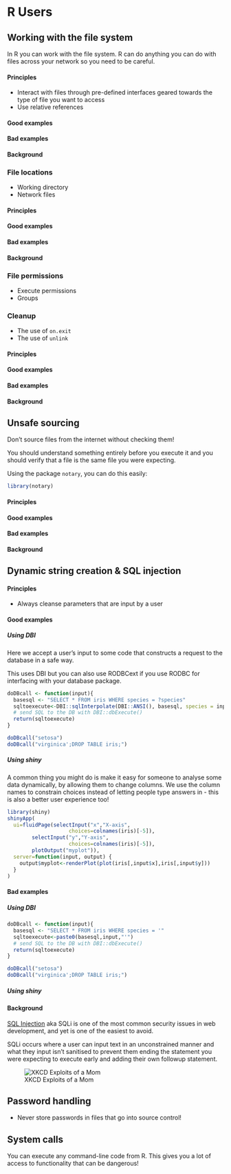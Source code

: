 # R Users

## Working with the file system
In R you can work with the file system. R can do anything you can do with files across your network so you need to be careful.

#### Principles
- Interact with files through pre-defined interfaces geared towards the type of file you want to access
- Use relative references

#### Good examples
#### Bad examples
#### Background

### File locations
- Working directory
- Network files


#### Principles
#### Good examples
#### Bad examples
#### Background

### File permissions
- Execute permissions
- Groups

### Cleanup
- The use of `on.exit`
- The use of `unlink`


#### Principles
#### Good examples
#### Bad examples
#### Background

## Unsafe sourcing
Don't source files from the internet without checking them!

You should understand something entirely before you execute it and you should verify that a file is the same file you were expecting.

Using the package `notary`, you can do this easily:
```r
library(notary)
```


#### Principles
#### Good examples
#### Bad examples
#### Background

## Dynamic string creation & SQL injection


#### Principles
- Always cleanse parameters that are input by a user

#### Good examples

##### Using DBI
Here we accept a user's input to some code that constructs a request to the database in a safe way.

This uses DBI but you can also use RODBCext if you use RODBC for interfacing with your database package.

```r
doDBcall <- function(input){
  basesql <- "SELECT * FROM iris WHERE species = ?species"
  sqltoexecute<-DBI::sqlInterpolate(DBI::ANSI(), basesql, species = input)
  # send SQL to the DB with DBI::dbExecute()
  return(sqltoexecute)
}

doDBcall("setosa")
doDBcall("virginica';DROP TABLE iris;")
```

##### Using shiny
A common thing you might do is make it easy for someone to analyse some data dynamically, by allowing them to change columns. We use the column names to constrain choices instead of letting people type answers in - this is also a better user experience too!

```r
library(shiny)
shinyApp(
  ui=fluidPage(selectInput("x","X-axis",
                    choices=colnames(iris)[-5]),
        selectInput("y","Y-axis",
                    choices=colnames(iris)[-5]),
        plotOutput("myplot")),
  server=function(input, output) {
    output$myplot<-renderPlot(plot(iris[,input$x],iris[,input$y]))
  }
)
```

#### Bad examples
##### Using DBI
```r
doDBcall <- function(input){
  basesql <- "SELECT * FROM iris WHERE species = '"
  sqltoexecute<-paste0(basesql,input,"'")
  # send SQL to the DB with DBI::dbExecute()
  return(sqltoexecute)
}

doDBcall("setosa")
doDBcall("virginica';DROP TABLE iris;")
```

##### Using shiny


#### Background
[SQL Injection](https://www.owasp.org/index.php/SQL_Injection) aka SQLi is one of the most common security issues in web development, and yet is one of the easiest to avoid.

SQLi occurs where a user can input text in an unconstrained manner and what they input isn't sanitised to prevent them ending the statement you were expecting to execute early and adding their own followup statement. 

![XKCD Exploits of a Mom](https://imgs.xkcd.com/comics/exploits_of_a_mom.png)

## Password handling
- Never store passwords in files that go into source control!

<Info on how to store keys safely>

## System calls
You can execute any command-line code from R. This gives you a lot of access to functionality that can be dangerous! 
